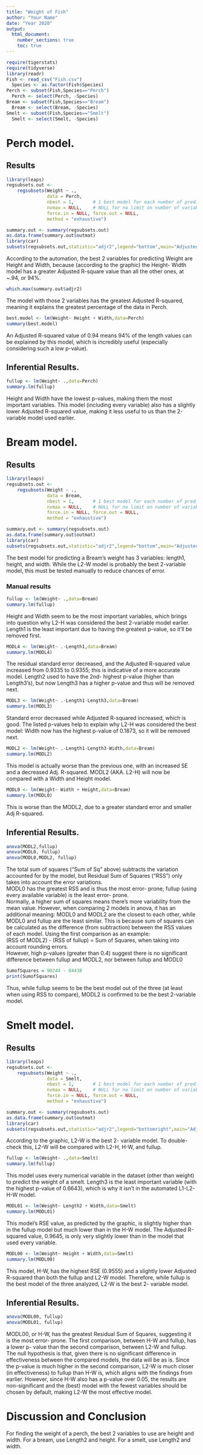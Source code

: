 ```yaml
---
title: "Weight of Fish"
author: "Your Name"
date: "Year 2020"
output: 
  html_document:
    number_sections: true
    toc: true
---
```



```r
require(tigerstats)
require(tidyverse)
library(readr)
Fish <- read_csv("Fish.csv") 
  Species <- as.factor(Fish$Species)
Perch <- subset(Fish,Species=="Perch")
  Perch <- select(Perch, -Species)
Bream <- subset(Fish,Species=="Bream")
  Bream <- select(Bream, -Species)
Smelt <- subset(Fish,Species=="Smelt")
  Smelt <- select(Smelt, -Species)
```

# Perch model. 
<!--In this section you explain what you are trying to show.  Where did the data come from?  What is the research or other question you are trying to answer?!-->

## Results

```r
library(leaps)
regsubsets.out <-
    regsubsets(Weight ~ .,
               data = Perch,
               nbest = 1,       # 1 best model for each number of predictors
               nvmax = NULL,    # NULL for no limit on number of variables
               force.in = NULL, force.out = NULL,
               method = "exhaustive")

summary.out <- summary(regsubsets.out)
as.data.frame(summary.out$outmat)
library(car)
subsets(regsubsets.out,statistic="adjr2",legend="bottom",main="Adjusted R^2")
```
According to the automation, the best 2 variables for predicting Weight are Height and Width, because (according to the graphic) the Height- Width model has a greater Adjusted R-square value than all the other ones, at ~.94, or 94%.  
```r
which.max(summary.out$adjr2)
```
  The model with those 2 variables has the greatest Adjusted R-squared, meaning it explains the greatest percentage of the data in Perch.  
```r
best.model <- lm(Weight~ Height + Width,data=Perch)
summary(best.model)
```
  An Adjusted R-squared value of 0.94 means 94% of the length values can be explained by this model, which is incredibly useful (especially considering such a low p-value).  
  
## Inferential Results.
```r
fullup <- lm(Weight~ .,data=Perch)
summary.lm(fullup)
```
Height and Width have the lowest p-values, making them the most important variables. This model (including every variable) also has a slightly lower Adjusted R-squared value, making it less useful to us than the 2-variable model used earlier.  

# Bream model.  

## Results

```r
library(leaps)
regsubsets.out <-
    regsubsets(Weight ~ .,
               data = Bream,
               nbest = 1,       # 1 best model for each number of predictors
               nvmax = NULL,    # NULL for no limit on number of variables
               force.in = NULL, force.out = NULL,
               method = "exhaustive")

summary.out <- summary(regsubsets.out)
as.data.frame(summary.out$outmat)
library(car)
subsets(regsubsets.out,statistic="adjr2",legend="bottom",main="Adjusted R^2")
```
  The best model for predicting a Bream's weight has 3 variables: length1, height, and width. While the L2-W model is probably the best 2-variable model, this must be tested manually to reduce chances of error.  
  
### Manual results
```r
fullup <- lm(Weight~ .,data=Bream)
summary.lm(fullup)
```
  Height and Width seem to be the most important variables, which brings into question why L2-H was considered the best 2-variable model earlier. Length1 is the least important due to having the greatest p-value, so it'll be removed first.  
```r
MODL4 <- lm(Weight~ .-Length1,data=Bream)
summary.lm(MODL4)
```
  The residual standard error decreased, and the Adjusted R-squared value increased from 0.9335 to 0.9355; this is indicative of a more accurate model. Length2 used to have the 2nd- highest p-value (higher than Length3's), but now Length3 has a higher p-value and thus will be removed next.  
```r
MODL3 <- lm(Weight~ .-Length1-Length3,data=Bream)
summary.lm(MODL3)
```
Standard error decreased while Adjusted R-squared increased, which is good. The listed p-values help to explain why L2-H was considered the best model: Width now has the highest p-value of 0.1873, so it will be removed next.  
```r
MODL2 <- lm(Weight~ .-Length1-Length3-Width,data=Bream)
summary.lm(MODL2)
```
  This model is actually worse than the previous one, with an increased SE and a decreased Adj. R-squared. MODL2 (AKA. L2-H) will now be compared with a Width and Height model.  
```r
MODL0 <- lm(Weight~ Width + Height,data=Bream)
summary.lm(MODL0)
```
This is worse than the MODL2, due to a greater standard error and smaller Adj R-squared.  

## Inferential Results.
```r
anova(MODL2,fullup)
anova(MODL0, fullup)
anova(MODL0,MODL2, fullup)
```
The total sum of squares ("Sum of Sq" above) subtracts the variation accounted for by the model, but Residual Sum of Squares ("RSS") only takes into account the error variations.  
MODL0 has the greatest RSS and is thus the most error- prone; fullup (using every available variable) is the least error- prone.  
Normally, a higher sum of squares means there's more variability from the mean value. However, when comparing 2 models in anova, it has an additional meaning:   MODL0 and MODL2 are the closest to each other, while MODL0 and fullup are the least similar. This is because sum of squares can be calculated as the difference (from subtraction) between the RSS values of each model. Using the first comparison as an example:  
(RSS of MODL2) - (RSS of fullup) = Sum of Squares, when taking into account rounding errors.  
However, high p-values (greater than 0.4) suggest there is no significant difference between fullup and MODL2, nor between fullup and MODL0
```r
SumofSquares = 90244 - 84438
print(SumofSquares)
```
Thus, while fullup seems to be the best model out of the three (at least when using RSS to compare), MODL2 is confirmed to be the best 2-variable model.  

# Smelt model. 

## Results
```r
library(leaps)
regsubsets.out <-
    regsubsets(Weight ~ .,
               data = Smelt,
               nbest = 1,       # 1 best model for each number of predictors
               nvmax = NULL,    # NULL for no limit on number of variables
               force.in = NULL, force.out = NULL,
               method = "exhaustive")

summary.out <- summary(regsubsets.out)
as.data.frame(summary.out$outmat)
library(car)
subsets(regsubsets.out,statistic="adjr2",legend="bottomright",main="Adjusted R^2")
```
  
According to the graphic, L2-W is the best 2- variable model. To double- check this, L2-W will be compared with L2-H, H-W, and fullup.  
```r
fullup <- lm(Weight~ .,data=Smelt)
summary.lm(fullup)
```
  
This model uses every numerical variable in the dataset (other than weight) to predict the weight of a smelt. Length3 is the least important variable (with the highest p-value of 0.6643), which is why it isn't in the automated L1-L2-H-W model.  
```r
MODL01 <- lm(Weight~ Length2 + Width,data=Smelt)
summary.lm(MODL01)
```
  This model's RSE value, as predicted by the graphic, is slightly higher than in the fullup model but much lower than in the H-W model. The Adjusted R-squared value, 0.9645, is only very slightly lower than in the model that used every variable.  
```r
MODL00 <- lm(Weight~ Height + Width,data=Smelt)
summary.lm(MODL00)
```
  This model, H-W, has the highest RSE (0.9555) and a slightly lower Adjusted R-squared than both the fullup and L2-W model. Therefore, while fullup is the best model of the three analyzed, L2-W is the best 2- variable model.  
  
## Inferential Results.

```r
anova(MODL00, fullup)
anova(MODL01, fullup)
```
  
MODL00, or H-W, has the greatest Residual Sum of Squares, suggesting it is the most error- prone. The first comparison, between H-W and fullup, has a lower p- value than the second comparison, between L2-W and fullup. The null hypothesis is that, given there is no significant difference in effectiveness between the compared models, the data will be as is. Since the p-value is much higher in the second comparison, L2-W is much closer (in effectiveness) to fullup than H-W is, which aligns with the findings from earlier. However, since H-W also has a p-value over 0.05, the results are non-significant and the (best) model with the fewest variables should be chosen by default, making L2-W the most effective model.  

# Discussion and Conclusion
For finding the weight of a perch, the best 2 variables to use are height and width. 
For a bream, use Length2 and height. For a smelt, use Length2 and width.  
<!--Discussion and conclusion here.  If you found a relationship be sure to consider whether the relationship occurs because one of the variavbles causes the other, or whether they perhasps are related for some other reason.  Watch the chapter 6 videos from the GeorgeTown videos collection.!-->
